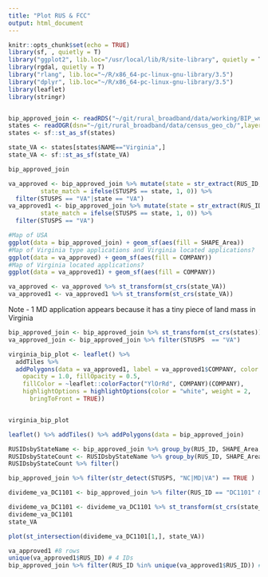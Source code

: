 ```yaml
---
title: "Plot RUS & FCC"
output: html_document
---
```


```r
knitr::opts_chunk$set(echo = TRUE)
library(sf, , quietly = T)
library("ggplot2", lib.loc="/usr/local/lib/R/site-library", quietly = T)
library(rgdal, quietly = T)
library("rlang", lib.loc="~/R/x86_64-pc-linux-gnu-library/3.5")
library("dplyr", lib.loc="~/R/x86_64-pc-linux-gnu-library/3.5")
library(leaflet)
library(stringr)


bip_approved_join <- readRDS("~/git/rural_broadband/data/working/BIP_working/BIP_Approved.RDS")
states <- readOGR(dsn="~/git/rural_broadband/data/census_geo_cb/",layer="cb_2017_us_state_20m")
states <- sf::st_as_sf(states)

state_VA <- states[states$NAME=="Virginia",]
state_VA <- sf::st_as_sf(state_VA)

```


```r
bip_approved_join

va_approved <- bip_approved_join %>% mutate(state = str_extract(RUS_ID, "[:alpha:]{2}"),
         state_match = ifelse(STUSPS == state, 1, 0)) %>% 
  filter(STUSPS == "VA"|state == "VA")
va_approved1 <- bip_approved_join %>% mutate(state = str_extract(RUS_ID, "[:alpha:]{2}"),
         state_match = ifelse(STUSPS == state, 1, 0)) %>% 
  filter(STUSPS == "VA")

#Map of USA
ggplot(data = bip_approved_join) + geom_sf(aes(fill = SHAPE_Area)) 
#Map of Virginia type applications and Virginia located applications? 
ggplot(data = va_approved) + geom_sf(aes(fill = COMPANY)) 
#Map of Virginia located applications? 
ggplot(data = va_approved1) + geom_sf(aes(fill = COMPANY)) 

va_approved <- va_approved %>% st_transform(st_crs(state_VA))
va_approved1 <- va_approved1 %>% st_transform(st_crs(state_VA))


```



Note - 1 MD application appears because it has a tiny piece of land mass in Virginia


```r

bip_approved_join <- bip_approved_join %>% st_transform(st_crs(states)) 
va_approved_join <- bip_approved_join %>% filter(STUSPS  == "VA")

virginia_bip_plot <- leaflet() %>%
  addTiles %>%
  addPolygons(data = va_approved1, label = va_approved1$COMPANY, color = "#444444", weight = 1, smoothFactor = 0.5,
    opacity = 1.0, fillOpacity = 0.5,
    fillColor = ~leaflet::colorFactor("YlOrRd", COMPANY)(COMPANY),
    highlightOptions = highlightOptions(color = "white", weight = 2,
      bringToFront = TRUE)) 


virginia_bip_plot

leaflet() %>% addTiles() %>% addPolygons(data = bip_approved_join)

RUSIDsbyStateName <- bip_approved_join %>% group_by(RUS_ID, SHAPE_Area, STUSPS) %>% summarise(n = n())
RUSIDsbyStateCount <- RUSIDsbyStateName %>% group_by(RUS_ID, SHAPE_Area) %>% summarise(n = n())
RUSIDsbyStateCount %>% filter()

bip_approved_join %>% filter(str_detect(STUSPS, "NC|MD|VA") == TRUE )

divideme_va_DC1101 <- bip_approved_join %>% filter(RUS_ID == "DC1101" & STUSPS == "VA")

divideme_va_DC1101 <- divideme_va_DC1101 %>% st_transform(st_crs(state_VA))
divideme_va_DC1101
state_VA

plot(st_intersection(divideme_va_DC1101[1,], state_VA))


```

```r

va_approved1 #8 rows
unique(va_approved1$RUS_ID) # 4 IDs
bip_approved_join %>% filter(RUS_ID %in% unique(va_approved1$RUS_ID)) # 10 Ids

```


























